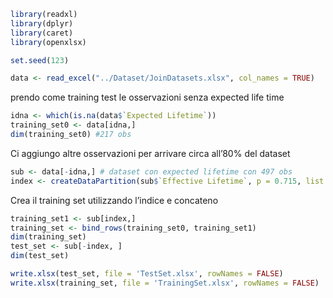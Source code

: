 ```r
library(readxl)
library(dplyr)
library(caret)
library(openxlsx)

set.seed(123)


```


```r
data <- read_excel("../Dataset/JoinDatasets.xlsx", col_names = TRUE)
```

prendo come training test le osservazioni senza expected life time

```r
idna <- which(is.na(data$`Expected Lifetime`))
training_set0 <- data[idna,]
dim(training_set0) #217 obs
```

Ci aggiungo altre osservazioni per arrivare circa all'80% del dataset

```r
sub <- data[-idna,] # dataset con expected lifetime con 497 obs
index <- createDataPartition(sub$`Effective Lifetime`, p = 0.715, list = FALSE)
```

Crea il training set utilizzando l'indice e concateno
```r
training_set1 <- sub[index,]
training_set <- bind_rows(training_set0, training_set1)
dim(training_set)
test_set <- sub[-index, ]
dim(test_set)

```


```r
write.xlsx(test_set, file = 'TestSet.xlsx', rowNames = FALSE)
write.xlsx(training_set, file = 'TrainingSet.xlsx', rowNames = FALSE)

```


